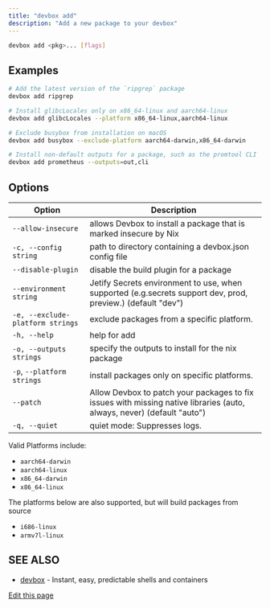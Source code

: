 ```yaml
---
title: "devbox add"
description: "Add a new package to your devbox"
---
```


```bash
devbox add <pkg>... [flags]
```

## Examples[​](#examples "Direct link to Examples")

```bash
# Add the latest version of the `ripgrep` package
devbox add ripgrep

# Install glibcLocales only on x86_64-linux and aarch64-linux
devbox add glibcLocales --platform x86_64-linux,aarch64-linux

# Exclude busybox from installation on macOS
devbox add busybox --exclude-platform aarch64-darwin,x86_64-darwin

# Install non-default outputs for a package, such as the promtool CLI
devbox add prometheus --outputs=out,cli
```

## Options[​](#options "Direct link to Options")

| Option                           | Description                                                                                                            |
| -------------------------------- | ---------------------------------------------------------------------------------------------------------------------- |
| `--allow-insecure`               | allows Devbox to install a package that is marked insecure by Nix                                                      |
| `-c, --config string`            | path to directory containing a devbox.json config file                                                                 |
| `--disable-plugin`               | disable the build plugin for a package                                                                                 |
| `--environment string`           | Jetify Secrets environment to use, when supported (e.g.secrets support dev, prod, preview.) (default "dev")            |
| `-e, --exclude-platform strings` | exclude packages from a specific platform.                                                                             |
| `-h, --help`                     | help for add                                                                                                           |
| `-o, --outputs strings`          | specify the outputs to install for the nix package                                                                     |
| `-p`, `--platform strings`       | install packages only on specific platforms.                                                                           |
| `--patch`                        | Allow Devbox to patch your packages to fix issues with missing native libraries (auto, always, never) (default "auto") |
| `-q, --quiet`                    | quiet mode: Suppresses logs.                                                                                           |

Valid Platforms include:

- `aarch64-darwin`
- `aarch64-linux`
- `x86_64-darwin`
- `x86_64-linux`

The platforms below are also supported, but will build packages from source

- `i686-linux`
- `armv7l-linux`

## SEE ALSO[​](#see-also "Direct link to SEE ALSO")

- [devbox](/docs/devbox/cli-reference/devbox/) - Instant, easy, predictable shells and containers

[Edit this page](https://github.com/jetify-com/devbox/tree/main/docs/app/docs/cli-reference/devbox-add.md)
